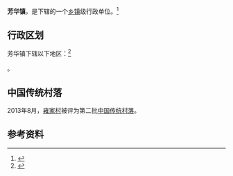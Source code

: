 {{中国乡级行政区|53/03/22/107/000}}

'''芳华镇'''，是{{PRC admin/fullname|53/03/22/107/000|3}}下辖的一个[[乡镇|乡镇]]级行政单位。<ref>{{PRC admin/ref sgc|{{PRC admin/parent|53/03/22/107/000}}}}</ref>

== 行政区划 ==

芳华镇下辖以下地区：<ref>{{PRC admin/ref sgc|53/03/22/107/000}}</ref>

{{PRC admin/children|53/03/22/107/000}}。

==中国传统村落==
2013年8月，[[雍家村|雍家村]]被评为第二批[[中国传统村落|中国传统村落]]。

== 参考资料 ==
{{reflist}}

{{行政区划小作品}}
{{PRC admin/navcat|53/03/22/107/000}}